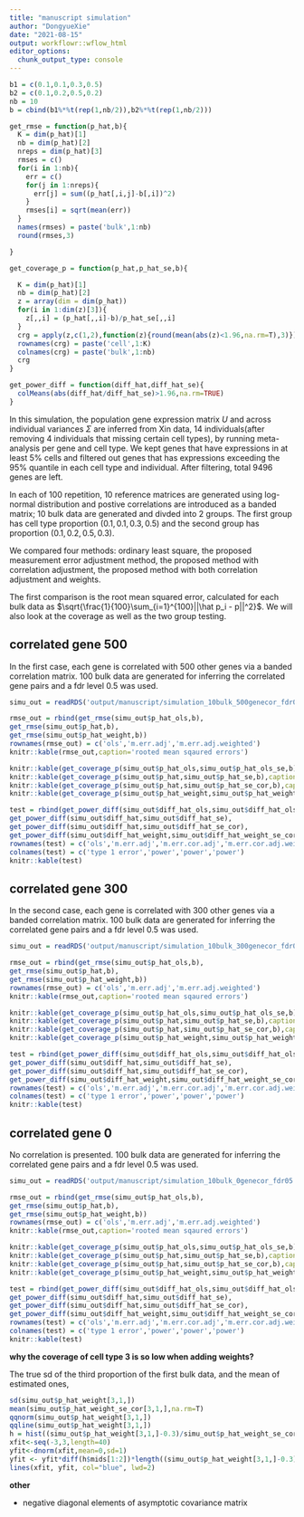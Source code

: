 ```yaml
---
title: "manuscript simulation"
author: "DongyueXie"
date: "2021-08-15"
output: workflowr::wflow_html
editor_options:
  chunk_output_type: console
---
```



```r
b1 = c(0.1,0.1,0.3,0.5)
b2 = c(0.1,0.2,0.5,0.2)
nb = 10
b = cbind(b1%*%t(rep(1,nb/2)),b2%*%t(rep(1,nb/2)))

get_rmse = function(p_hat,b){
  K = dim(p_hat)[1]
  nb = dim(p_hat)[2]
  nreps = dim(p_hat)[3]
  rmses = c()
  for(i in 1:nb){
    err = c()
    for(j in 1:nreps){
      err[j] = sum((p_hat[,i,j]-b[,i])^2)
    }
    rmses[i] = sqrt(mean(err))
  }
  names(rmses) = paste('bulk',1:nb)
  round(rmses,3)

}

get_coverage_p = function(p_hat,p_hat_se,b){

  K = dim(p_hat)[1]
  nb = dim(p_hat)[2]
  z = array(dim = dim(p_hat))
  for(i in 1:dim(z)[3]){
    z[,,i] = (p_hat[,,i]-b)/p_hat_se[,,i]
  }
  crg = apply(z,c(1,2),function(z){round(mean(abs(z)<1.96,na.rm=T),3)})
  rownames(crg) = paste('cell',1:K)
  colnames(crg) = paste('bulk',1:nb)
  crg
}

get_power_diff = function(diff_hat,diff_hat_se){
  colMeans(abs(diff_hat/diff_hat_se)>1.96,na.rm=TRUE)
}


```


In this simulation, the population gene expression matrix $U$ and across individual variances $\Sigma$ are inferred from Xin data, 14 individuals(after removing 4 individuals that missing certain cell types), by running meta-analysis per gene and cell type. We kept genes that have expressions in at least $5\%$ cells and filtered out genes that has expressions exceeding the $95\%$ quantile in each cell type and individual. After filtering, total 9496 genes are left. 

In each of 100 repetition, 10 reference matrices are generated using log-normal distribution and postive correlations are introduced as a banded matrix; 10 bulk data are generated and divded into 2 groups. The first group has cell type proportion $(0.1,0.1,0.3,0.5)$ and the second group has proportion $(0.1,0.2,0.5,0.3)$. 

We compared four methods: ordinary least square, the proposed measurement error adjustment method, the proposed method with correlation adjustment, the proposed method with both correlation adjustment and weights.

The first comparison is the root mean squared error, calculated for each bulk data as $\sqrt{\frac{1}{100}\sum_{i=1}^{100}||\hat p_i - p||^2}$. We will also look at the coverage as well as the two group testing.

## correlated gene 500

In the first case, each gene is correlated with 500 other genes via a banded correlation matrix. 100 bulk data are generated for inferring the correlated gene pairs and a fdr level 0.5 was used.

```r
simu_out = readRDS('output/manuscript/simulation_10bulk_500genecor_fdr05.rds')
```

```r
rmse_out = rbind(get_rmse(simu_out$p_hat_ols,b),
get_rmse(simu_out$p_hat,b),
get_rmse(simu_out$p_hat_weight,b))
rownames(rmse_out) = c('ols','m.err.adj','m.err.adj.weighted')
knitr::kable(rmse_out,caption='rooted mean sqaured errors')
```

```r
knitr::kable(get_coverage_p(simu_out$p_hat_ols,simu_out$p_hat_ols_se,b),caption='ols')
knitr::kable(get_coverage_p(simu_out$p_hat,simu_out$p_hat_se,b),caption='m.err.adj')
knitr::kable(get_coverage_p(simu_out$p_hat,simu_out$p_hat_se_cor,b),caption='m.err.cor.adj')
knitr::kable(get_coverage_p(simu_out$p_hat_weight,simu_out$p_hat_weight_se_cor,b),caption='m.err.cor.adj.weighted')
```

```r
test = rbind(get_power_diff(simu_out$diff_hat_ols,simu_out$diff_hat_ols_se),
get_power_diff(simu_out$diff_hat,simu_out$diff_hat_se),
get_power_diff(simu_out$diff_hat,simu_out$diff_hat_se_cor),
get_power_diff(simu_out$diff_hat_weight,simu_out$diff_hat_weight_se_cor))
rownames(test) = c('ols','m.err.adj','m.err.cor.adj','m.err.cor.adj.weighted')
colnames(test) = c('type 1 error','power','power','power')
knitr::kable(test)
```


## correlated gene 300

In the second case, each gene is correlated with 300 other genes via a banded correlation matrix. 100 bulk data are generated for inferring the correlated gene pairs and a fdr level 0.5 was used.

```r
simu_out = readRDS('output/manuscript/simulation_10bulk_300genecor_fdr05.rds')
```

```r
rmse_out = rbind(get_rmse(simu_out$p_hat_ols,b),
get_rmse(simu_out$p_hat,b),
get_rmse(simu_out$p_hat_weight,b))
rownames(rmse_out) = c('ols','m.err.adj','m.err.adj.weighted')
knitr::kable(rmse_out,caption='rooted mean sqaured errors')
```

```r
knitr::kable(get_coverage_p(simu_out$p_hat_ols,simu_out$p_hat_ols_se,b),caption='ols')
knitr::kable(get_coverage_p(simu_out$p_hat,simu_out$p_hat_se,b),caption='m.err.adj')
knitr::kable(get_coverage_p(simu_out$p_hat,simu_out$p_hat_se_cor,b),caption='m.err.cor.adj')
knitr::kable(get_coverage_p(simu_out$p_hat_weight,simu_out$p_hat_weight_se_cor,b),caption='m.err.cor.adj.weighted')
```

```r
test = rbind(get_power_diff(simu_out$diff_hat_ols,simu_out$diff_hat_ols_se),
get_power_diff(simu_out$diff_hat,simu_out$diff_hat_se),
get_power_diff(simu_out$diff_hat,simu_out$diff_hat_se_cor),
get_power_diff(simu_out$diff_hat_weight,simu_out$diff_hat_weight_se_cor))
rownames(test) = c('ols','m.err.adj','m.err.cor.adj','m.err.cor.adj.weighted')
colnames(test) = c('type 1 error','power','power','power')
knitr::kable(test)
```

## correlated gene 0

No correlation is presented. 100 bulk data are generated for inferring the correlated gene pairs and a fdr level 0.5 was used.

```r
simu_out = readRDS('output/manuscript/simulation_10bulk_0genecor_fdr05.rds')
```

```r
rmse_out = rbind(get_rmse(simu_out$p_hat_ols,b),
get_rmse(simu_out$p_hat,b),
get_rmse(simu_out$p_hat_weight,b))
rownames(rmse_out) = c('ols','m.err.adj','m.err.adj.weighted')
knitr::kable(rmse_out,caption='rooted mean sqaured errors')
```

```r
knitr::kable(get_coverage_p(simu_out$p_hat_ols,simu_out$p_hat_ols_se,b),caption='ols')
knitr::kable(get_coverage_p(simu_out$p_hat,simu_out$p_hat_se,b),caption='m.err.adj')
knitr::kable(get_coverage_p(simu_out$p_hat,simu_out$p_hat_se_cor,b),caption='m.err.cor.adj')
knitr::kable(get_coverage_p(simu_out$p_hat_weight,simu_out$p_hat_weight_se_cor,b),caption='m.err.cor.adj.weighted')
```

```r
test = rbind(get_power_diff(simu_out$diff_hat_ols,simu_out$diff_hat_ols_se),
get_power_diff(simu_out$diff_hat,simu_out$diff_hat_se),
get_power_diff(simu_out$diff_hat,simu_out$diff_hat_se_cor),
get_power_diff(simu_out$diff_hat_weight,simu_out$diff_hat_weight_se_cor))
rownames(test) = c('ols','m.err.adj','m.err.cor.adj','m.err.cor.adj.weighted')
colnames(test) = c('type 1 error','power','power','power')
knitr::kable(test)
```


**why the coverage of cell type 3 is so low when adding weights?**

The true sd of the third proportion of the first bulk data, and the mean of estimated ones,
```r
sd(simu_out$p_hat_weight[3,1,])
mean(simu_out$p_hat_weight_se_cor[3,1,],na.rm=T)
qqnorm(simu_out$p_hat_weight[3,1,])
qqline(simu_out$p_hat_weight[3,1,])
h = hist((simu_out$p_hat_weight[3,1,]-0.3)/simu_out$p_hat_weight_se_cor[3,1,],breaks = 20,main='histogram of z score',xlab='')
xfit<-seq(-3,3,length=40)
yfit<-dnorm(xfit,mean=0,sd=1)
yfit <- yfit*diff(h$mids[1:2])*length((simu_out$p_hat_weight[3,1,]-0.3)/simu_out$p_hat_weight_se_cor[3,1,])
lines(xfit, yfit, col="blue", lwd=2)
```

**other**

- negative diagonal elements of asymptotic covariance matrix


